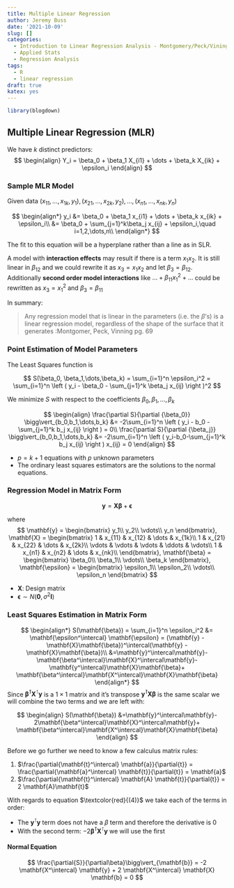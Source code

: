 ```yaml
---
title: Multiple Linear Regression
author: Jeremy Buss
date: '2021-10-09'
slug: []
categories:
  - Introduction to Linear Regression Analysis - Montgomery/Peck/Vining
  - Applied Stats
  - Regression Analysis
tags:
  - R
  - linear regression
draft: true
katex: yes
---
```

```r
library(blogdown)
```
## Multiple Linear Regression (MLR)

We have $k$ distinct predictors: 
$$
\begin{align}
Y_i = \beta_0 + \beta_1 X_{i1} + \dots + \beta_k X_{ik} + \epsilon_i
\end{align}
$$

### Sample MLR Model

Given data $(x_{11},\dots,x_{1k},y_1),(x_{21},\dots,x_{2k},y_2),\dots,(x_{n1},\dots,x_{nk},y_n)$

$$
\begin{align*}
y_i &= \beta_0 + \beta_1 x_{i1} + \dots + \beta_k x_{ik} + \epsilon_i\\
&= \beta_0 + \sum_{j=1}^k\beta_j x_{ij} + \epsilon_i,\quad i=1,2,\dots,n\\
\end{align*}
$$

The fit to this equation will be a hyperplane rather than a line as in SLR.

A model with **interaction effects** may result if there is a term $x_1x_2$. It is still linear in $\beta_{12}$ and we could rewrite it as $x_3 = x_1x_2$ and let $\beta_3 = \beta_{12}$. Additionally **second order model interactions** like $...+\beta_{11}x_1^2+...$ could be rewritten as $x_3=x_1^2$ and $\beta_3 = \beta_{11}$

In summary:

> Any regression model that is linear in the parameters (i.e. the $\beta$'s) is a linear regression model, regardless of the shape of the surface that it generates 
:Montgomer, Peck, Vinning pg. 69

### Point Estimation of Model Parameters

The Least Squares function is

$$
S(\beta_0, \beta_1,\dots,\beta_k) = \sum_{i=1}^n \epsilon_i^2 = \sum_{i=1}^n \left ( y_i - \beta_0 - \sum_{j=1}^k \beta_j x_{ij} \right )^2
$$


We minimize $S$ with respect to the coefficients $\beta_0,\beta_1,\dots,\beta_k$

$$ 
\begin{align}
\frac{\partial S}{\partial {\beta_0}} \bigg\vert_{b_0,b_1,\dots,b_k} &= -2\sum_{i=1}^n \left ( y_i - b_0 - \sum_{j=1}^k b_j x_{ij} \right ) = 0\\
\frac{\partial S}{\partial {\beta_j}} \bigg\vert_{b_0,b_1,\dots,b_k} &= -2\sum_{i=1}^n \left ( y_i-b_0-\sum_{j=1}^k b_j x_{ij} \right ) x_{ij} = 0
\end{align}
$$

* $p=k+1$ equations with $p$ unknown parameters
* The ordinary least squares estimators are the solutions to the normal equations.

### Regression Model in Matrix Form

$$
\mathbf{y} = \mathbf{X} \mathbf{\beta} + \mathbf{\epsilon}
$$

where
$$
\mathbf{y} = 
\begin{bmatrix}
y_1\\
y_2\\
\vdots\\
y_n
\end{bmatrix},
\mathbf{X} = 
\begin{bmatrix}
1 & x_{11} & x_{12} & \dots & x_{1k}\\
1 & x_{21} & x_{22} & \dots & x_{2k}\\
\vdots & \vdots & \vdots & \ddots & \vdots\\
1 & x_{n1} & x_{n2} & \dots & x_{nk}\\
\end{bmatrix},
\mathbf{\beta} = 
\begin{bmatrix}
\beta_0\\
\beta_1\\
\vdots\\
\beta_k
\end{bmatrix},
\mathbf{\epsilon} = 
\begin{bmatrix}
\epsilon_1\\
\epsilon_2\\
\vdots\\
\epsilon_n
\end{bmatrix}
$$

* $\mathbf{X}$: Design matrix
* $\mathbf{\epsilon} \sim N(\mathbf{0},\sigma^2 \mathbf{I})$

### Least Squares Estimation in Matrix Form

$$
\begin{align*}
S(\mathbf{\beta}) = \sum_{i=1}^n \epsilon_i^2 &= \mathbf{\epsilon^\intercal} \mathbf{\epsilon} = (\mathbf{y} - \mathbf{X}\mathbf{\beta})^\intercal(\mathbf{y} - \mathbf{X}\mathbf{\beta})\\
&=\mathbf{y}^\intercal\mathbf{y}-
\mathbf{\beta^\intercal}\mathbf{X}^\intercal\mathbf{y}-
\mathbf{y^\intercal}\mathbf{X}\mathbf{\beta}+
\mathbf{\beta^\intercal}\mathbf{X^\intercal}\mathbf{X}\mathbf{\beta}
\end{align*}
$$
Since $\mathbf{\beta^\intercal}\mathbf{X}^\intercal\mathbf{y}$ is a $1\times1$ matrix and it's transpose $\mathbf{y^\intercal}\mathbf{X}\mathbf{\beta}$ is the same scalar we will combine the two terms and we are left with:

$$
\begin{align}
S(\mathbf{\beta}) &=\mathbf{y}^\intercal\mathbf{y}-
2\mathbf{\beta^\intercal}\mathbf{X}^\intercal\mathbf{y}+
\mathbf{\beta^\intercal}\mathbf{X^\intercal}\mathbf{X}\mathbf{\beta}
\end{align}
$$

Before we go further we need to know a few calculus matrix rules:

1. $\frac{\partial{\mathbf{t}^\intercal} \mathbf{a}}{\partial{t}} = \frac{\partial{\mathbf{a}^\intercal} \mathbf{t}}{\partial{t}} = \mathbf{a}$
2. $\frac{\partial{\mathbf{t}^\intercal} \mathbf{A} \mathbf{t}}{\partial{t}} = 2 \mathbf{A}\mathbf{t}$

With regards to equation $\textcolor{red}{(4)}$ we take each of the terms in order:

* The $\mathbf{y}^\intercal\mathbf{y}$ term does not have a $\beta$ term and therefore the derivative is 0
* With the second term: $-2\mathbf{\beta^\intercal}\mathbf{X}^\intercal\mathbf{y}$ we will use the first 

#### Normal Equation



$$
\frac{\partial{S}}{\partial\beta}\bigg\vert_{\mathbf{b}} = -2 \mathbf{X^\intercal} \mathbf{y} + 2 \mathbf{X^\intercal} \mathbf{X} \mathbf{b} = 0
$$
